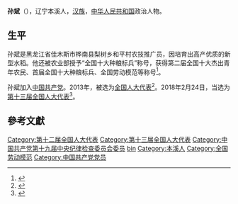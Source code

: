 {{otheruse|孙斌}}
'''孙斌'''（{{bd|1965年||}}），辽宁本溪人，[[汉族|汉族]]，[[中华人民共和国|中华人民共和国]]政治人物。

== 生平 ==
孙斌是黑龙江省佳木斯市桦南县梨树乡和平村农技推广员，因培育出高产优质的新型水稻。他还被农业部授予“全国十大种粮标兵”称号，获得第二届全国十大杰出青年农民、首届全国十大种粮标兵、全国劳动模范等称号<ref>{{cite web | title=全国人大代表孙斌做客中国乡村之声_央广网 | website=中国乡村之声_央广网 | date=2018-03-16 | url=http://country.cnr.cn/gundong/20180316/t20180316_524167522.shtml | language=zh | access-date=2021-02-19}}</ref>。

孙斌加入[[中国共产党|中国共产党]]。2013年，被选为[[全国人大代表|全国人大代表]]<ref>{{cite news|title=全国人大代表信息-孙斌|url= http://210.82.31.1:8084/delegate/viewDelegate.action?dbid=120546|accessdate=2013-03-28|newspaper=全国人大网}}{{Dead link|date=2019年12月 |bot=InternetArchiveBot |fix-attempted=yes }}</ref>。2018年2月24日，当选为[[第十三届全国人大代表|第十三届全国人大代表]]<ref>{{Cite web|title=（受权发布）中华人民共和国第十三届全国人民代表大会代表名单-中新网|url=http://www.chinanews.com/gn/2018/02-25/8453959.shtml|accessdate=2021-02-19|work=[[中国新闻网|中国新闻网]]|archive-date=2018-02-27|archive-url=https://web.archive.org/web/20180227031724/http://www.chinanews.com/gn/2018/02-25/8453959.shtml|dead-url=no}}</ref>。

==參考文獻==
{{reflist}}

{{DEFAULTSORT:sun bin}}
[[Category:第十二届全国人大代表|Category:第十二届全国人大代表]]
[[Category:第十三届全国人大代表|Category:第十三届全国人大代表]]
[[Category:中国共产党第十九届中央纪律检查委员会委员|Category:中国共产党第十九届中央纪律检查委员会委员]]
[[Category:孙姓|bin]]
[[Category:本溪人|Category:本溪人]]
[[Category:全国劳动模范|Category:全国劳动模范]]
[[Category:中国共产党党员|Category:中国共产党党员]]
{{中国政治人物小作品}}